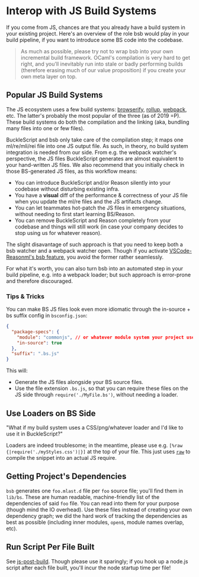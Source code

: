
# Interop with JS Build Systems

If you come from JS, chances are that you already have a build system in your existing project. Here's an overview of the role bsb would play in your build pipeline, if you want to introduce some BS code into the codebase.

> As much as possible, please try not to wrap bsb into your own incremental build framework. OCaml's compilation is very hard to get right, and you'll inevitably run into stale or badly performing builds (therefore erasing much of our value proposition) if you create your own meta layer on top.

## Popular JS Build Systems

The JS ecosystem uses a few build systems: [browserify](http://browserify.org/), [rollup](https://github.com/rollup/rollup), [webpack](https://webpack.js.org/), etc. The latter's probably the most popular of the three (as of 2019 =P). These build systems do both the compilation and the linking (aka, bundling many files into one or few files).

BuckleScript and bsb only take care of the compilation step; it maps one ml/re/mli/rei file into one JS output file. As such, in theory, no build system integration is needed from our side. From e.g. the webpack watcher's perspective, the JS files BuckleScript generates are almost equivalent to your hand-written JS files. We also recommend that you initially check in those BS-generated JS files, as this workflow means:

- You can introduce BuckleScript and/or Reason silently into your codebase without disturbing existing infra.
- You have a **visual** diff of the performance & correctness of your JS file when you update the ml/re files and the JS artifacts change.
- You can let teammates hot-patch the JS files in emergency situations, without needing to first start learning BS/Reason.
- You can remove BuckleScript and Reason completely from your codebase and things will still work (in case your company decides to stop using us for whatever reason).

The slight disavantage of such approach is that you need to keep both a bsb watcher and a webpack watcher open. Though if you activate [VSCode-Reasonml's bsb feature](https://github.com/reasonml-editor/vscode-reasonml#bsb), you avoid the former rather seamlessly.

For what it's worth, you can also turn bsb into an automated step in your build pipeline, e.g. into a webpack loader; but such approach is error-prone and therefore discouraged.

### Tips & Tricks

You can make BS JS files look even more idiomatic through the in-source + bs suffix config in `bsconfig.json`:

```json
{
  "package-specs": {
    "module": "commonjs", // or whatever module system your project uses
    "in-source": true
  },
  "suffix": ".bs.js"
}
```

This will:

- Generate the JS files alongside your BS source files.
- Use the file extension `.bs.js`, so that you can require these files on the JS side through `require('./MyFile.bs')`, without needing a loader.

## Use Loaders on BS Side

"What if my build system uses a CSS/png/whatever loader and I'd like to use it in BuckleScript?"

Loaders are indeed troublesome; in the meantime, please use e.g. `[%raw {|require('./myStyles.css')|}]` at the top of your file. This just uses [`raw`](embed-raw-javascript.md) to compile the snippet into an actual JS require.

## Getting Project's Dependencies

`bsb` generates one `foo.mlast.d` file per `foo` source file; you'll find them in `lib/bs`. These are human readable, machine-friendly list of the dependencies of said `foo` file. You can read into them for your purpose (though mind the IO overhead). Use these files instead of creating your own dependency graph; we did the hard work of tracking the dependencies as best as possible (including inner modules, `open`s, module names overlap, etc).

## Run Script Per File Built

See [js-post-build](build-configuration#js-post-build). Though please use it sparingly; if you hook up a node.js script after each file built, you'll incur the node startup time per file!
